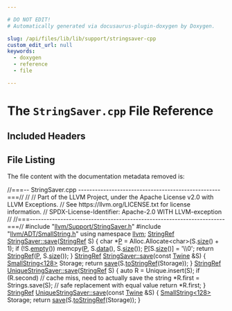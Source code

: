 ```yaml
---

# DO NOT EDIT!
# Automatically generated via docusaurus-plugin-doxygen by Doxygen.

slug: /api/files/lib/lib/support/stringsaver-cpp
custom_edit_url: null
keywords:
  - doxygen
  - reference
  - file

---
```





# The `StringSaver.cpp` File Reference

<DoxygenPage pluginConfig={pluginConfig}>



## Included Headers

<IncludesList>
<IncludesListItem
  filePath="llvm/Support/StringSaver.h"
  permalink="/docs/api/files/include/include/llvm/include/llvm/support/stringsaver-h"
  isLocal="true" />
<IncludesListItem
  filePath="llvm/ADT/SmallString.h"
  permalink="/docs/api/files/include/include/llvm/include/llvm/adt/smallstring-h"
  isLocal="true" />
</IncludesList>


## File Listing

The file content with the documentation metadata removed is:

<ProgramListing>

<Link id="l00001" /><CodeLine lineNumber="1"><span class="doxyHighlightComment">//===-- StringSaver.cpp ---------------------------------------------------===//</span></CodeLine>
<Link id="l00002" /><CodeLine lineNumber="2"><span class="doxyHighlightComment">//</span></CodeLine>
<Link id="l00003" /><CodeLine lineNumber="3"><span class="doxyHighlightComment">// Part of the LLVM Project, under the Apache License v2.0 with LLVM Exceptions.</span></CodeLine>
<Link id="l00004" /><CodeLine lineNumber="4"><span class="doxyHighlightComment">// See https://llvm.org/LICENSE.txt for license information.</span></CodeLine>
<Link id="l00005" /><CodeLine lineNumber="5"><span class="doxyHighlightComment">// SPDX-License-Identifier: Apache-2.0 WITH LLVM-exception</span></CodeLine>
<Link id="l00006" /><CodeLine lineNumber="6"><span class="doxyHighlightComment">//</span></CodeLine>
<Link id="l00007" /><CodeLine lineNumber="7"><span class="doxyHighlightComment">//===----------------------------------------------------------------------===//</span></CodeLine>
<Link id="l00008" /><CodeLine lineNumber="8"></CodeLine>
<Link id="l00009" /><CodeLine lineNumber="9"><span class="doxyHighlightPreprocessor">#include &quot;<a href="/docs/api/files/include/include/llvm/include/llvm/support/stringsaver-h">llvm/Support/StringSaver.h</a>&quot;</span></CodeLine>
<Link id="l00010" /><CodeLine lineNumber="10"></CodeLine>
<Link id="l00011" /><CodeLine lineNumber="11"><span class="doxyHighlightPreprocessor">#include &quot;<a href="/docs/api/files/include/include/llvm/include/llvm/adt/smallstring-h">llvm/ADT/SmallString.h</a>&quot;</span></CodeLine>
<Link id="l00012" /><CodeLine lineNumber="12"></CodeLine>
<Link id="l00013" /><CodeLine lineNumber="13"><span class="doxyHighlightKeyword">using namespace </span><span class="doxyHighlight"><a href="/docs/api/namespaces/llvm">llvm</a>;</span></CodeLine>
<Link id="l00014" /><CodeLine lineNumber="14"></CodeLine>
<Link id="l00015" /><CodeLine lineNumber="15" lineLink="/docs/api/classes/llvm/stringsaver/#aab5ad8c5b3081716904f28dbb1979daf"><span class="doxyHighlight"><a href="/docs/api/classes/llvm/stringref">StringRef</a> <a href="/docs/api/classes/llvm/stringsaver/#ada08f15f76fa550da28d92b038b6644b">StringSaver::save</a>(<a href="/docs/api/classes/llvm/stringref">StringRef</a> S) &#123;</span></CodeLine>
<Link id="l00016" /><CodeLine lineNumber="16"><span class="doxyHighlight">  </span><span class="doxyHighlightKeywordType">char</span><span class="doxyHighlight"> &#42;<a href="/docs/api/files/lib/lib/option/option-cpp/#a04665169063c8ca1f2ea96c27fc7c2b2">P</a> = Alloc.Allocate&lt;</span><span class="doxyHighlightKeywordType">char</span><span class="doxyHighlight">&gt;(S.<a href="/docs/api/classes/llvm/stringref/#a5db9240c74644c67759dd0f901fc3c7d">size</a>() + 1);</span></CodeLine>
<Link id="l00017" /><CodeLine lineNumber="17"><span class="doxyHighlight">  </span><span class="doxyHighlightKeywordFlow">if</span><span class="doxyHighlight"> (!S.<a href="/docs/api/classes/llvm/stringref/#a2dc80c585ad5882da8cae7b5968f7e74">empty</a>())</span></CodeLine>
<Link id="l00018" /><CodeLine lineNumber="18"><span class="doxyHighlight">    memcpy(<a href="/docs/api/files/lib/lib/option/option-cpp/#a04665169063c8ca1f2ea96c27fc7c2b2">P</a>, S.<a href="/docs/api/classes/llvm/stringref/#a7b0fa1a82461032cdf16b7f6c59f0a6a">data</a>(), S.<a href="/docs/api/classes/llvm/stringref/#a5db9240c74644c67759dd0f901fc3c7d">size</a>());</span></CodeLine>
<Link id="l00019" /><CodeLine lineNumber="19"><span class="doxyHighlight">  <a href="/docs/api/files/lib/lib/option/option-cpp/#a04665169063c8ca1f2ea96c27fc7c2b2">P</a>&#91;S.<a href="/docs/api/classes/llvm/stringref/#a5db9240c74644c67759dd0f901fc3c7d">size</a>()&#93; = </span><span class="doxyHighlightCharLiteral">&#39;\\0&#39;</span><span class="doxyHighlight">;</span></CodeLine>
<Link id="l00020" /><CodeLine lineNumber="20"><span class="doxyHighlight">  </span><span class="doxyHighlightKeywordFlow">return</span><span class="doxyHighlight"> <a href="/docs/api/classes/llvm/stringref">StringRef</a>(<a href="/docs/api/files/lib/lib/option/option-cpp/#a04665169063c8ca1f2ea96c27fc7c2b2">P</a>, S.<a href="/docs/api/classes/llvm/stringref/#a5db9240c74644c67759dd0f901fc3c7d">size</a>());</span></CodeLine>
<Link id="l00021" /><CodeLine lineNumber="21"><span class="doxyHighlight">&#125;</span></CodeLine>
<Link id="l00022" /><CodeLine lineNumber="22"></CodeLine>
<Link id="l00023" /><CodeLine lineNumber="23" lineLink="/docs/api/classes/llvm/stringsaver/#a7f24e6f171c4fa23feb067e1a5885b89"><span class="doxyHighlight"><a href="/docs/api/classes/llvm/stringref">StringRef</a> <a href="/docs/api/classes/llvm/stringsaver/#ada08f15f76fa550da28d92b038b6644b">StringSaver::save</a>(</span><span class="doxyHighlightKeyword">const</span><span class="doxyHighlight"> <a href="/docs/api/classes/llvm/twine">Twine</a> &amp;S) &#123;</span></CodeLine>
<Link id="l00024" /><CodeLine lineNumber="24"><span class="doxyHighlight">  <a href="/docs/api/classes/llvm/smallstring">SmallString&lt;128&gt;</a> Storage;</span></CodeLine>
<Link id="l00025" /><CodeLine lineNumber="25"><span class="doxyHighlight">  </span><span class="doxyHighlightKeywordFlow">return</span><span class="doxyHighlight"> <a href="/docs/api/classes/llvm/stringsaver/#ada08f15f76fa550da28d92b038b6644b">save</a>(S.<a href="/docs/api/classes/llvm/twine/#ac521760e9a45f304a4cbe46ed4fff845">toStringRef</a>(Storage));</span></CodeLine>
<Link id="l00026" /><CodeLine lineNumber="26"><span class="doxyHighlight">&#125;</span></CodeLine>
<Link id="l00027" /><CodeLine lineNumber="27"></CodeLine>
<Link id="l00028" /><CodeLine lineNumber="28" lineLink="/docs/api/classes/llvm/uniquestringsaver/#a92d86fb475892004ac3de09ea43c1485"><span class="doxyHighlight"><a href="/docs/api/classes/llvm/stringref">StringRef</a> <a href="/docs/api/classes/llvm/uniquestringsaver/#aaa37b5fdb34477a1eb3361f7ee9717f3">UniqueStringSaver::save</a>(<a href="/docs/api/classes/llvm/stringref">StringRef</a> S) &#123;</span></CodeLine>
<Link id="l00029" /><CodeLine lineNumber="29"><span class="doxyHighlight">  </span><span class="doxyHighlightKeyword">auto</span><span class="doxyHighlight"> R = Unique.insert(S);</span></CodeLine>
<Link id="l00030" /><CodeLine lineNumber="30"><span class="doxyHighlight">  </span><span class="doxyHighlightKeywordFlow">if</span><span class="doxyHighlight"> (R.second)                 </span><span class="doxyHighlightComment">// cache miss, need to actually save the string</span></CodeLine>
<Link id="l00031" /><CodeLine lineNumber="31"><span class="doxyHighlight">    &#42;R.first = Strings.save(S); </span><span class="doxyHighlightComment">// safe replacement with equal value</span></CodeLine>
<Link id="l00032" /><CodeLine lineNumber="32"><span class="doxyHighlight">  </span><span class="doxyHighlightKeywordFlow">return</span><span class="doxyHighlight"> &#42;R.first;</span></CodeLine>
<Link id="l00033" /><CodeLine lineNumber="33"><span class="doxyHighlight">&#125;</span></CodeLine>
<Link id="l00034" /><CodeLine lineNumber="34"></CodeLine>
<Link id="l00035" /><CodeLine lineNumber="35" lineLink="/docs/api/classes/llvm/uniquestringsaver/#ab1d26a0bd554591bd9d67412671c24dd"><span class="doxyHighlight"><a href="/docs/api/classes/llvm/stringref">StringRef</a> <a href="/docs/api/classes/llvm/uniquestringsaver/#aaa37b5fdb34477a1eb3361f7ee9717f3">UniqueStringSaver::save</a>(</span><span class="doxyHighlightKeyword">const</span><span class="doxyHighlight"> <a href="/docs/api/classes/llvm/twine">Twine</a> &amp;S) &#123;</span></CodeLine>
<Link id="l00036" /><CodeLine lineNumber="36"><span class="doxyHighlight">  <a href="/docs/api/classes/llvm/smallstring">SmallString&lt;128&gt;</a> Storage;</span></CodeLine>
<Link id="l00037" /><CodeLine lineNumber="37"><span class="doxyHighlight">  </span><span class="doxyHighlightKeywordFlow">return</span><span class="doxyHighlight"> <a href="/docs/api/classes/llvm/uniquestringsaver/#aaa37b5fdb34477a1eb3361f7ee9717f3">save</a>(S.<a href="/docs/api/classes/llvm/twine/#ac521760e9a45f304a4cbe46ed4fff845">toStringRef</a>(Storage));</span></CodeLine>
<Link id="l00038" /><CodeLine lineNumber="38"><span class="doxyHighlight">&#125;</span></CodeLine>

</ProgramListing>


</DoxygenPage>
